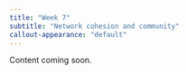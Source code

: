 ```yaml
---
title: "Week 7"
subtitle: "Network cohesion and community"
callout-appearance: "default"
---
```


::: {.callout-note}
Content coming soon.

:::
